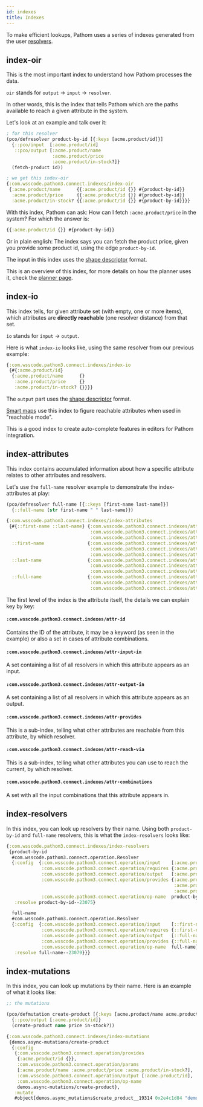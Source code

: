 ```yaml
---
id: indexes
title: Indexes
---
```


To make efficient lookups, Pathom uses a series of indexes generated from the user
[resolvers](resolvers.mdx).

## index-oir

This is the most important index to understand how Pathom processes the data.

`oir` stands for `output` → `input` → `resolver`.

In other words, this is the index that tells Pathom which are the paths available to
reach a given attribute in the system.

Let's look at an example and talk over it:

```clojure
; for this resolver
(pco/defresolver product-by-id [{:keys [acme.product/id]}]
  {::pco/input  [:acme.product/id]
   ::pco/output [:acme.product/name
                 :acme.product/price
                 :acme.product/in-stock?]}
  (fetch-product id))

; we get this index-oir
{:com.wsscode.pathom3.connect.indexes/index-oir
 {:acme.product/name      {{:acme.product/id {}} #{product-by-id}}
  :acme.product/price     {{:acme.product/id {}} #{product-by-id}}
  :acme.product/in-stock? {{:acme.product/id {}} #{product-by-id}}}}
```

With this index, Pathom can ask: How can I fetch `:acme.product/price` in the system?
For which the answer is:

```clojure
{{:acme.product/id {}} #{product-by-id}}
```

Or in plain english: The index says you can fetch the product price, given you provide some
product id, using the edge `product-by-id`.

The input in this index uses the [shape descriptor](shape-descriptor.mdx) format.

This is an overview of this index, for more details on how the planner uses it, check
the [planner page](planner.mdx).

## index-io

This index tells, for given attribute set (with empty, one or more items), which attributes
are **directly reachable** (one resolver distance) from that set.

`io` stands for `input` → `output`.

Here is what `index-io` looks like, using the same resolver from our previous example:

```clojure
{:com.wsscode.pathom3.connect.indexes/index-io
 {#{:acme.product/id}
  {:acme.product/name      {}
   :acme.product/price     {}
   :acme.product/in-stock? {}}}}
```

The `output` part uses the [shape descriptor](shape-descriptor.mdx) format.

[Smart maps](smart-maps.mdx) use this index to figure reachable attributes when used in "reachable mode".

This is a good index to create auto-complete features in editors for Pathom integration.

## index-attributes

This index contains accumulated information about how a specific attribute relates to
other attributes and resolvers.

Let's use the `full-name` resolver example to demonstrate the index-attributes at play:

```clojure
(pco/defresolver full-name [{::keys [first-name last-name]}]
  {::full-name (str first-name " " last-name)})

{:com.wsscode.pathom3.connect.indexes/index-attributes
 {#{::first-name ::last-name} {:com.wsscode.pathom3.connect.indexes/attr-id       #{::first-name ::last-name}
                               :com.wsscode.pathom3.connect.indexes/attr-provides {::full-name #{:full-name}}
                               :com.wsscode.pathom3.connect.indexes/attr-input-in #{full-name}}
  ::first-name                {:com.wsscode.pathom3.connect.indexes/attr-id           ::first-name
                               :com.wsscode.pathom3.connect.indexes/attr-combinations #{#{::first-name ::last-name}}
                               :com.wsscode.pathom3.connect.indexes/attr-input-in     #{full-name}}
  ::last-name                 {:com.wsscode.pathom3.connect.indexes/attr-id           ::last-name
                               :com.wsscode.pathom3.connect.indexes/attr-combinations #{#{::first-name ::last-name}}
                               :com.wsscode.pathom3.connect.indexes/attr-input-in     #{full-name}}
  ::full-name                 {:com.wsscode.pathom3.connect.indexes/attr-id        ::full-name
                               :com.wsscode.pathom3.connect.indexes/attr-reach-via {#{::first-name ::last-name} #{full-name}}
                               :com.wsscode.pathom3.connect.indexes/attr-output-in #{full-name}}}}
```

The first level of the index is the attribute itself, the details we can explain key by
key:

#### `:com.wsscode.pathom3.connect.indexes/attr-id`

Contains the ID of the attribute, it may be a keyword (as seen in the example) or also
a set in cases of attribute combinations.

#### `:com.wsscode.pathom3.connect.indexes/attr-input-in`

A set containing a list of all resolvers in which this attribute appears as an input.

#### `:com.wsscode.pathom3.connect.indexes/attr-output-in`

A set containing a list of all resolvers in which this attribute appears as an output.

#### `:com.wsscode.pathom3.connect.indexes/attr-provides`

This is a sub-index, telling what other attributes are reachable from this attribute, by
which resolver.

#### `:com.wsscode.pathom3.connect.indexes/attr-reach-via`

This is a sub-index, telling what other attributes you can use to reach the current, by
which resolver.

#### `:com.wsscode.pathom3.connect.indexes/attr-combinations`

A set with all the input combinations that this attribute appears in.

## index-resolvers

In this index, you can look up resolvers by their name. Using both `product-by-id` and
`full-name` resolvers, this is what the `index-resolvers` looks like:

```clojure
{:com.wsscode.pathom3.connect.indexes/index-resolvers
 {product-by-id
  #com.wsscode.pathom3.connect.operation.Resolver
  {:config  {:com.wsscode.pathom3.connect.operation/input    [:acme.product/id]
             :com.wsscode.pathom3.connect.operation/requires {:acme.product/id {}}
             :com.wsscode.pathom3.connect.operation/output   [:acme.product/name :acme.product/price :acme.product/in-stock?]
             :com.wsscode.pathom3.connect.operation/provides {:acme.product/name      {}
                                                              :acme.product/price     {}
                                                              :acme.product/in-stock? {}}
             :com.wsscode.pathom3.connect.operation/op-name  product-by-id}
   :resolve product-by-id--23075}

  full-name
  #com.wsscode.pathom3.connect.operation.Resolver
  {:config  {:com.wsscode.pathom3.connect.operation/input    [::first-name ::last-name]
             :com.wsscode.pathom3.connect.operation/requires {::first-name {} ::last-name {}}
             :com.wsscode.pathom3.connect.operation/output   [::full-name]
             :com.wsscode.pathom3.connect.operation/provides {::full-name {}}
             :com.wsscode.pathom3.connect.operation/op-name  full-name}
   :resolve full-name--23079}}}
```

## index-mutations

In this index, you can look up mutations by their name. Here is an example of what it looks like:

```clojure
;; the mutations

(pco/defmutation create-product [{:keys [acme.product/name acme.product/price acme.product/in-stock?]}]
  {::pco/output [:acme.product/id]}
  (create-product name price in-stock?))

{:com.wsscode.pathom3.connect.indexes/index-mutations
 {demos.async-mutations/create-product
  {:config
   {:com.wsscode.pathom3.connect.operation/provides
    {:acme.product/id {}},
    :com.wsscode.pathom3.connect.operation/params
    [:acme.product/name :acme.product/price :acme.product/in-stock?],
    :com.wsscode.pathom3.connect.operation/output [:acme.product/id],
    :com.wsscode.pathom3.connect.operation/op-name
    demos.async-mutations/create-product},
   :mutate
   #object[demos.async_mutations$create_product__19314 0x2e4c1d84 "demos.async_mutations$create_product__19314@2e4c1d84"]}},}
```
